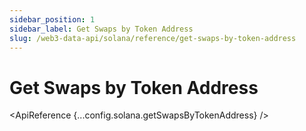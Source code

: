```yaml
---
sidebar_position: 1
sidebar_label: Get Swaps by Token Address
slug: /web3-data-api/solana/reference/get-swaps-by-token-address
---
```



# Get Swaps by Token Address

<EthereumApiBanner
  customTitle="Looking for swaps by token address on EVM?"
  customText="Access token swap data by token address using our EVM API."
  customButtonText="Explore EVM API"
  customButtonLink="/web3-data-api/evm/reference/get-swaps-by-token-address"
/>
<ApiReference {...config.solana.getSwapsByTokenAddress} />
